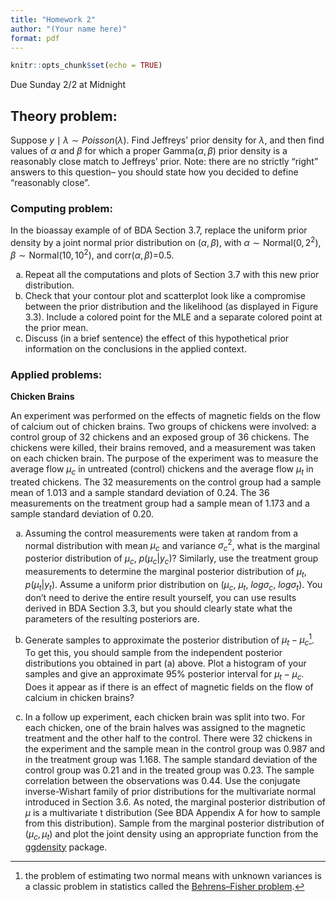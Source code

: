 ```yaml
---
title: "Homework 2"
author: "(Your name here)"
format: pdf
---
```


```r
knitr::opts_chunk$set(echo = TRUE)
```

Due Sunday 2/2 at Midnight

## Theory problem:

Suppose $y\mid \lambda ∼ Poisson(\lambda)$. Find Jeffreys’ prior density for $\lambda$, and then find values of $\alpha$ and $\beta$ for which a proper Gamma($\alpha, \beta$) prior density is a reasonably close match to Jeffreys' prior.  Note: there are no strictly "right" answers to this question-- you should state how you decided to define "reasonably close".

### Computing problem:

In the bioassay example of of BDA Section 3.7, replace the uniform prior density by a joint normal prior distribution on $(\alpha,\beta)$, with $\alpha\sim \text{Normal}(0,2^2)$, $\beta\sim\text{Normal}(10,10^2)$, and corr$(\alpha,\beta)$=0.5.

a) Repeat all the computations and plots of Section 3.7 with this new prior distribution.
a) Check that your contour plot and scatterplot look like a compromise between the prior distribution and the likelihood (as displayed in Figure 3.3).  Include a colored point for the MLE and a separate colored point at the prior mean.
a) Discuss (in a brief sentence) the effect of this hypothetical prior information on the conclusions in the applied context.

### Applied problems:

**Chicken Brains**

An experiment was performed on the effects of magnetic fields on the flow of calcium out of chicken brains. Two groups of chickens were involved: a control group of 32 chickens and an exposed group of 36 chickens. The chickens were killed, their brains removed, and a measurement was taken on each chicken brain.  The purpose of the experiment was to measure the average flow $\mu_c$ in untreated (control) chickens and the average flow $\mu_t$ in treated chickens. The 32 measurements on the control group had a sample mean of 1.013 and a sample standard deviation of 0.24. The 36 measurements on the treatment group had a sample mean of 1.173 and a sample standard deviation of 0.20.

a) Assuming the control measurements were taken at random from a normal distribution with mean $\mu_c$ and variance $\sigma_c^2$, what is the marginal posterior distribution of $\mu_c$, $p(\mu_c | y_c)$? Similarly, use the treatment group measurements to determine the marginal posterior distribution of $\mu_t$, $p(\mu_t | y_t)$. Assume a uniform prior distribution on ($\mu_c$, $\mu_t$, $log \sigma_c$, $log \sigma_t$). You don't need to derive the entire result yourself, you can use results derived in BDA Section 3.3, but you should clearly state what the parameters of the resulting posteriors are.

a) Generate samples to approximate the posterior distribution of $\mu_t - \mu_c$^[the problem of estimating two normal means with unknown variances is a classic problem in statistics called the [Behrens–Fisher problem](https://en.wikipedia.org/wiki/Behrens%E2%80%93Fisher_problem).]. To get this, you should sample from the independent posterior distributions you obtained in part (a) above. Plot a histogram of your samples and give an approximate 95% posterior interval for $\mu_t - \mu_c$. Does it appear as if there is an effect of magnetic fields on the flow of calcium in chicken brains?

a) In a follow up experiment, each chicken brain was split into two.  For each chicken, one of the brain halves was assigned to the magnetic treatment and the other half to the control. There were 32 chickens in the experiment and the sample mean in the control group was 0.987 and in the treatment group was 1.168.  The sample standard deviation of the control group was 0.21 and in the treated group was 0.23.  The sample correlation between the observations was 0.44.  Use the conjugate inverse-Wishart family of prior distributions for the multivariate normal introduced in Section 3.6.  As noted, the marginal posterior distribution of $\mu$ is a multivariate t distribution (See BDA Appendix A for how to sample from this distribution).  Sample from the marginal posterior distribution of $(\mu_c, \mu_t)$ and plot the joint density using an appropriate function from the [ggdensity](https://github.com/jamesotto852/ggdensity) package.
